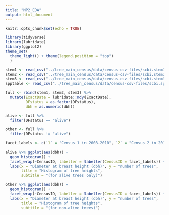 ```yaml
---
title: "MP2_EDA"
output: html_document
---
```


```r
knitr::opts_chunk$set(echo = TRUE)
```

```r
library(tidyverse)
library(lubridate)
library(ggplot2)
theme_set(
  theme_light() + theme(legend.position = "top")
  )
```

```r
stem1 <- read_csv("../tree_main_census/data/census-csv-files/scbi.stem1.csv")
stem2 <- read_csv("../tree_main_census/data/census-csv-files/scbi.stem2.csv")
stem3 <- read_csv("../tree_main_census/data/census-csv-files/scbi.stem3.csv")
spptable <- read_csv("../tree_main_census/data/census-csv-files/scbi.spptable.csv")
```

```r
full <- rbind(stem1, stem2, stem3) %>%
  mutate(ExactDate = lubridate::mdy(ExactDate),
         DFstatus = as.factor(DFstatus),
         dbh = as.numeric(dbh))

alive <- full %>% 
  filter(DFstatus == "alive")

other <- full %>% 
  filter(DFstatus != "alive")
```

```r
facet_labels <- c(`1` = "Census 1 in 2008-2010", `2` = "Census 2 in 2013", `3` = "Census 3 in 2018")
  
alive %>% ggplot(aes(dbh)) +
  geom_histogram() +
  facet_wrap(~CensusID, labeller = labeller(CensusID = facet_labels)) +
  labs(x = "Diameter at breast height (dbh)", y = "number of trees", 
       title = "Histogram of tree heights", 
       subtitle = "(for alive trees only)")

other %>% ggplot(aes(dbh)) +
  geom_histogram() +
  facet_wrap(~CensusID, labeller = labeller(CensusID = facet_labels)) +
  labs(x = "Diameter at breast height (dbh)", y = "number of trees", 
       title = "Histogram of tree heights", 
       subtitle = "(for non-alive trees)")
```